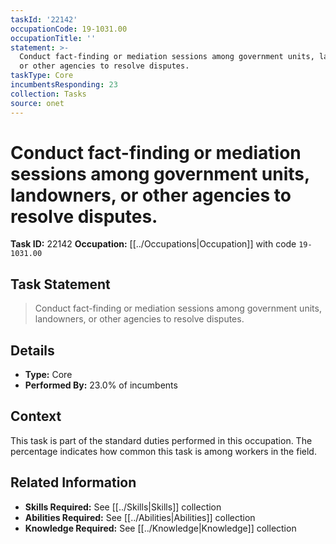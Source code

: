 ```yaml
---
taskId: '22142'
occupationCode: 19-1031.00
occupationTitle: ''
statement: >-
  Conduct fact-finding or mediation sessions among government units, landowners,
  or other agencies to resolve disputes.
taskType: Core
incumbentsResponding: 23
collection: Tasks
source: onet
---
```

# Conduct fact-finding or mediation sessions among government units, landowners, or other agencies to resolve disputes.

**Task ID:** 22142
**Occupation:** [[../Occupations|Occupation]] with code `19-1031.00`

## Task Statement

> Conduct fact-finding or mediation sessions among government units, landowners, or other agencies to resolve disputes.

## Details

- **Type:** Core
- **Performed By:** 23.0% of incumbents

## Context

This task is part of the standard duties performed in this occupation. The percentage indicates how common this task is among workers in the field.

## Related Information

- **Skills Required:** See [[../Skills|Skills]] collection
- **Abilities Required:** See [[../Abilities|Abilities]] collection
- **Knowledge Required:** See [[../Knowledge|Knowledge]] collection
